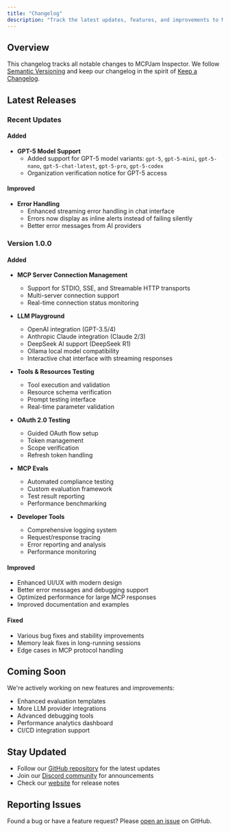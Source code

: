 ```yaml
---
title: "Changelog"
description: "Track the latest updates, features, and improvements to MCPJam Inspector"
---
```


## Overview

This changelog tracks all notable changes to MCPJam Inspector. We follow [Semantic Versioning](https://semver.org/) and keep our changelog in the spirit of [Keep a Changelog](https://keepachangelog.com/).

## Latest Releases

### Recent Updates

#### Added

- **GPT-5 Model Support**
  - Added support for GPT-5 model variants: `gpt-5`, `gpt-5-mini`, `gpt-5-nano`, `gpt-5-chat-latest`, `gpt-5-pro`, `gpt-5-codex`
  - Organization verification notice for GPT-5 access

#### Improved

- **Error Handling**
  - Enhanced streaming error handling in chat interface
  - Errors now display as inline alerts instead of failing silently
  - Better error messages from AI providers

### Version 1.0.0

#### Added

- **MCP Server Connection Management**
  - Support for STDIO, SSE, and Streamable HTTP transports
  - Multi-server connection support
  - Real-time connection status monitoring

- **LLM Playground**
  - OpenAI integration (GPT-3.5/4)
  - Anthropic Claude integration (Claude 2/3)
  - DeepSeek AI support (DeepSeek R1)
  - Ollama local model compatibility
  - Interactive chat interface with streaming responses

- **Tools & Resources Testing**
  - Tool execution and validation
  - Resource schema verification
  - Prompt testing interface
  - Real-time parameter validation

- **OAuth 2.0 Testing**
  - Guided OAuth flow setup
  - Token management
  - Scope verification
  - Refresh token handling

- **MCP Evals**
  - Automated compliance testing
  - Custom evaluation framework
  - Test result reporting
  - Performance benchmarking

- **Developer Tools**
  - Comprehensive logging system
  - Request/response tracing
  - Error reporting and analysis
  - Performance monitoring

#### Improved

- Enhanced UI/UX with modern design
- Better error messages and debugging support
- Optimized performance for large MCP responses
- Improved documentation and examples

#### Fixed

- Various bug fixes and stability improvements
- Memory leak fixes in long-running sessions
- Edge cases in MCP protocol handling

## Coming Soon

We're actively working on new features and improvements:

- Enhanced evaluation templates
- More LLM provider integrations
- Advanced debugging tools
- Performance analytics dashboard
- CI/CD integration support

## Stay Updated

- Follow our [GitHub repository](https://github.com/MCPJam/inspector) for the latest updates
- Join our [Discord community](https://discord.gg/JEnDtz8X6z) for announcements
- Check our [website](https://mcpjam.com) for release notes

## Reporting Issues

Found a bug or have a feature request? Please [open an issue](https://github.com/MCPJam/inspector/issues/new) on GitHub.
